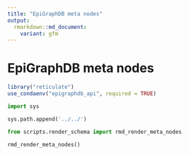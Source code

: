 ```yaml
---
title: "EpiGraphDB meta nodes"
output:
  rmarkdown::md_document:
    variant: gfm
---
```


# EpiGraphDB meta nodes

```r
library("reticulate")
use_condaenv("epigraphdb_api", required = TRUE)
```

```python
import sys

sys.path.append('../../')
```

```python
from scripts.render_schema import rmd_render_meta_nodes

rmd_render_meta_nodes()
```
